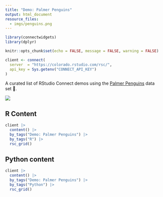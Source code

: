 ```yaml
---
title: "Demo: Palmer Penguins"
output: html_document
resource_files:
  - imgs/penguins.png
---
```


```r
library(connectwidgets)
library(dplyr)

knitr::opts_chunk$set(echo = FALSE, message = FALSE, warning = FALSE)

client <- connect(
  server  = "https://colorado.rstudio.com/rsc/",
  api_key = Sys.getenv("CONNECT_API_KEY")
)
```

A curated list of RStudio Connect demos using the [Palmer Penguins](https://allisonhorst.github.io/palmerpenguins/) data set 🐧.

![](imgs/penguins.png)

## R Content

```r
client |> 
  content() |> 
  by_tags("Demo: Palmer Penguins") |> 
  by_tags("R") |> 
  rsc_grid()
```

## Python content

```r
client |> 
  content() |> 
  by_tags("Demo: Palmer Penguins") |> 
  by_tags("Python") |> 
  rsc_grid()
```
